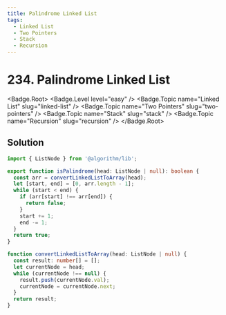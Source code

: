 ```yaml
---
title: Palindrome Linked List
tags:
  - Linked List
  - Two Pointers
  - Stack
  - Recursion
---
```


# 234. Palindrome Linked List

<Badge.Root>
  <Badge.Level level="easy" />
  <Badge.Topic name="Linked List" slug="linked-list" />
  <Badge.Topic name="Two Pointers" slug="two-pointers" />
  <Badge.Topic name="Stack" slug="stack" />
  <Badge.Topic name="Recursion" slug="recursion" />
</Badge.Root>

## Solution

```typescript filename="solution.ts" copy
import { ListNode } from '@algorithm/lib';

export function isPalindrome(head: ListNode | null): boolean {
  const arr = convertLinkedListToArray(head);
  let [start, end] = [0, arr.length - 1];
  while (start < end) {
    if (arr[start] !== arr[end]) {
      return false;
    }
    start += 1;
    end -= 1;
  }
  return true;
}

function convertLinkedListToArray(head: ListNode | null) {
  const result: number[] = [];
  let currentNode = head;
  while (currentNode !== null) {
    result.push(currentNode.val);
    currentNode = currentNode.next;
  }
  return result;
}
```

<ProblemLink
  codingSite="leetcode"
  href="https://leetcode.com/problems/palindrome-linked-list/"
  title="Palindrome Linked List"
/>
